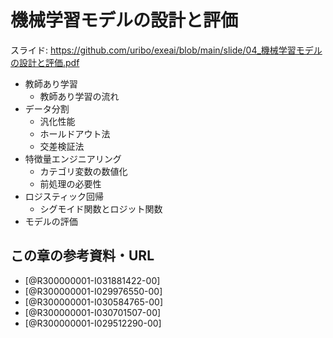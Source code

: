 # 機械学習モデルの設計と評価

スライド: [https://github.com/uribo/exeai/blob/main/slide/04_機械学習モデルの設計と評価.pdf](https://github.com/uribo/exeai/blob/main/slide/04_機械学習モデルの設計と評価.pdf)

- 教師あり学習
    - 教師あり学習の流れ
- データ分割
    - 汎化性能
    - ホールドアウト法
    - 交差検証法
- 特徴量エンジニアリング
    - カテゴリ変数の数値化
    - 前処理の必要性
- ロジスティック回帰
    - シグモイド関数とロジット関数
- モデルの評価

## この章の参考資料・URL

- [@R300000001-I031881422-00]
- [@R300000001-I029976550-00]
- [@R300000001-I030584765-00]
- [@R300000001-I030701507-00]
- [@R300000001-I029512290-00]
